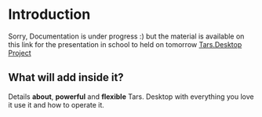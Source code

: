# Introduction
 
Sorry, Documentation is under progress :) but the material is available on this link for the presentation in school to held on tomorrow [Tars.Desktop Project](https://docs.google.com/document/d/1ub3f-cJVsA3rWvTEHP2Uh0agKEOoSzBtfxMYbbbrvF8/edit?usp=sharing)

## What will add inside it?

Details **about**, **powerful** and **flexible** Tars. Desktop with everything you love it use it and how to operate it.

